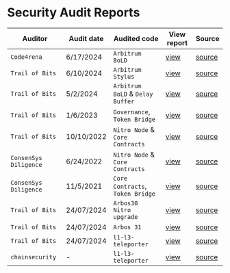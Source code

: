 # Security Audit Reports

| Auditor               | Audit date | Audited code                     | View report                                                                             | Source                                                                                                                               |
|-----------------------|------------|----------------------------------|-----------------------------------------------------------------------------------------|--------------------------------------------------------------------------------------------------------------------------------------|
| `Code4rena`           | 6/17/2024  | `Arbitrum BoLD`                  | [view](https://code4rena.com/reports/2024-05-arbitrum-foundation)                       | [source](https://code4rena.com/reports/2024-05-arbitrum-foundation)                                                                  |
| `Trail of Bits`       | 6/10/2024  | `Arbitrum Stylus`                | [view](hosted-audit-reports/2024-05-offchain-arbitrumstylus-securityreview.pdf)         | [source](https://github.com/trailofbits/publications/blob/master/reviews/2024-05-offchain-arbitrumstylus-securityreview.pdf)         |
| `Trail of Bits`       | 5/2/2024   | `Arbitrum BoLD` & `Delay Buffer` | [view](hosted-audit-reports/2024-04-offchainbold-securityreview.pdf)                    | [source](https://github.com/trailofbits/publications/blob/master/reviews/2024-04-offchainbold-securityreview.pdf)                    |
| `Trail of Bits`       | 1/6/2023   | `Governance`, `Token Bridge`     | [view](hosted-audit-reports/trail_of_bits_governance_report_1_6_2023.pdf)               | [source](https://github.com/ArbitrumFoundation/governance/blob/master/audits/trail_of_bits_governance_report_1_6_2023.pdf)           |
| `Trail of Bits`       | 10/10/2022 | `Nitro Node` & `Core Contracts`  | [view](hosted-audit-reports/Trail_Of_Bits_Nitro_10_2022.pdf)                            | [source](https://github.com/OffchainLabs/nitro/blob/master/audits/Trail_Of_Bits_Nitro_10_2022.pdf)                                   |
| `ConsenSys Diligence` | 6/24/2022  | `Nitro Node` & `Core Contracts`  | [view](hosted-audit-reports/ConsenSys_Diligence_Nitro_Contracts_5_2022.pdf)             | [source](https://github.com/OffchainLabs/nitro/blob/master/audits/ConsenSys_Diligence_Nitro_Contracts_5_2022.pdf)                    |
| `ConsenSys Diligence` | 11/5/2021  | `Core Contracts`, `Token Bridge` | [view](hosted-audit-reports/ConsenSys_Diligence_Arbitrum_Contracts_11_2021.pdf)         | [source](https://github.com/OffchainLabs/nitro/blob/master/audits/ConsenSys_Diligence_Arbitrum_Contracts_11_2021.pdf)                |
| `Trail of Bits`       | 24/07/2024 | `Arbos30 Nitro upgrade`          | [view](hosted-audit-reports/2024-04-offchain-arbos-30-nitro-upgrade-securityreview.pdf) | [source](https://github.com/trailofbits/publications/blob/master/reviews/2024-04-offchain-arbos-30-nitro-upgrade-securityreview.pdf) |
| `Trail of Bits`       | 24/07/2024 | `Arbos 31`                       | [view](hosted-audit-reports/2024-04-offchain-arbos-31-securityreview.pdf)               | [source](https://github.com/trailofbits/publications/blob/master/reviews/2024-04-offchain-arbos-31-securityreview.pdf)               |
| `Trail of Bits`       | 24/07/2024 | `l1-l3-teleporter`               | [view](hosted-audit-reports/2024-04-offchain-l1-l3-teleporter-securityreview.pdf)       | [source](https://github.com/trailofbits/publications/blob/master/reviews/2024-04-offchain-l1-l3-teleporter-securityreview.pdf)       |
| `chainsecurity`       | -          | `l1-l3-teleporter`               | [view](https://www.chainsecurity.com/security-audit/offchain-labs-fund-distribution)    | [source](https://www.chainsecurity.com/security-audit/offchain-labs-fund-distribution)                                               |
